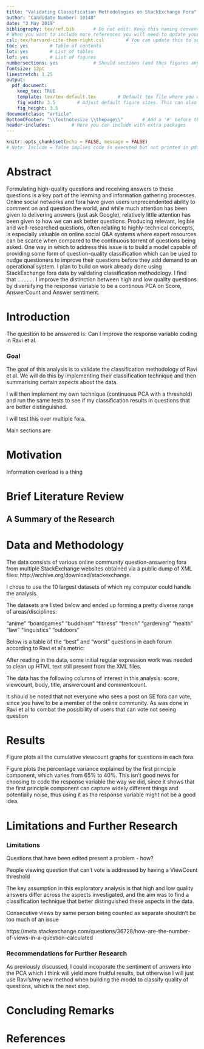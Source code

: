 ```yaml
---
title: "Validating Classification Methodologies on StackExchange Fora"
author: "Candidate Number: 10140"
date: "3 May 2019"
bibliography: tex/ref.bib       # Do not edit: Keep this naming convention and location
# When you want to include more references you will need to update your ref.bib file
csl: tex/harvard-cite-them-right.csl        # You can update this to suit the style of your referencing
toc: yes        # Table of contents
lot: yes        # List of tables
lof: yes        # List of figures
numbersections: yes             # Should sections (and thus figures and tables) be numbered?
fontsize: 12pt
linestretch: 1.25
output:
  pdf_document:
    keep_tex: TRUE
    template: tex/tex-default.tex        # Default tex file where you can do some niggly work
    fig_width: 3.5        # Adjust default figure sizes. This can also be done in the chunks of the text.
    fig_height: 3.5
documentclass: "article"
BottomCFooter: "\\footnotesize \\thepage\\"       # Add a '#' before this line to remove footer.
header-includes:        # Here you can include with extra packages
---
```

```r
knitr::opts_chunk$set(echo = FALSE, message = FALSE)
# Note: Include = false implies code is executed but not printed in pdf
```
\renewcommand{\vec}[1]{\mathbf{#1}}
\newgeometry{left=3.5cm, right=2cm, top=20mm,bottom=4cm,top=2.5cm}

<!-- 3000 words. Justify choice of: Texts, question, methodology. -->

# Abstract

Formulating high-quality questions and receiving answers to these questions is a key part of the learning and information gathering processes. Online social networks and fora have given users unprecendented ability to comment on and question the world, and while much attention has been given to delivering answers (just ask Google), relatively little attention has been given to how we can ask better questions. Producing relevant, legible and well-researched questions, often relating to highly-technical concepts, is especially valuable on online social Q&A systems where expert resources can be scarce when compared to the continuous torrent of questions being asked. One way in which to address this issue is to build a model capable of providing some form of question-quality classification which can be used to nudge questioners to improve their questions before they add demand to an operational system. I plan to build on work already done using StackExchange fora data by validating classification methodology. I find that ........... I improve the distinction between high and low quality questions by diversifying the response variable to be a continous PCA on Score, AnswerCount and Answer sentiment. <!--Ideally this model could be extended to any platform where there is some proxy for community-value of questions, resulting in the improvement of "signal" in questions across disciplines and across user demographics.including MOOCs where information overload (too few course-relevant threads/questions) is particularly-->


\newpage



<!-- INTRODUCTION: expanded version of your abstract, which introduces the question, states the rationale for trying to answer it, briefly describes your corpus, identifies the methods you apply to the texts, and summarizes the findings. -->

# Introduction \label{Intro}

The question to be answered is: Can I improve the response variable coding in Ravi et al.

### Goal

The goal of this analysis is to validate the classification methodology of Ravi et al. We will do this by implementing their classification technique and then summarising certain aspects about the data.

I will then implement my own technique (continuous PCA with a threshold) and run the same tests to see if my classification results in questions that are better distinguished.

I will test this over multiple fora.

Main sections are



\newpage

<!-- MOTIVATION: Why have you chosen to analyze this topic? Is there a compelling social reason? Does it contribute to scholarship? This can include a “literature review” (but don’t overdo it).-->

# Motivation

Information overload is a thing

# Brief Literature Review \label{Lit}

## A Summary of the Research







\newpage

<!-- CORPUS DESCRIPTION: You are free to choose any corpus you wish, of any size, although you must include a justification for the choice of texts and acknowledge the source. You will need to document any format conversions or pre-processing steps you have applied to the texts prior to analysis. You should also present some basic summary statistics about the texts, prior to analysis.-->

<!-- METHODOLOGY: What techniques will you apply to analyze the texts? Is there a precedent (in previous scholarly literature) for applying such methods to texts similar to yours? Defend why the application of the methods is appropriate.-->

# Data and Methodology

The data consists of various online community question-answering fora from multiple StackExchange websites obtained via a public dump of XML files: http://archive.org/download/stackexchange.

I chose to use the 10 largest datasets of which my computer could handle the analysis.

The datasets are listed below and ended up forming a pretty diverse range of areas/disciplines:

"anime"
"boardgames"
"buddhism"
"fitness"
"french"
"gardening"
"health"
"law"
"linguistics"
"outdoors"

Below is a table of the "best" and "worst" questions in each forum according to Ravi et al's metric:

\underline{Best/Worst Questions from Different Fora According to Ravi Metric}

\begin{table}[!htbp] \centering
  \caption{}
  \label{}
\begin{tabular}{@{\extracolsep{5pt}} cccc}
\\[-1.8ex]\hline
\hline \\[-1.8ex]
Score & ViewCount & Title & y_ravi \\
\hline \\[-1.8ex]
blurp & blurp & blurp &  blurp \\
\hline \\[-1.8ex]
\end{tabular}
\end{table}

After reading in the data, some initial regular expression work was needed to clean up HTML text still present from the XML files.

The data has the following columns of interest in this analysis: score, viewcount, body, title, answercount and commentcount.



It should be noted that not everyone who sees a post on SE fora can vote, since you have to be a member of the online community. As was done in Ravi et al to combat the possibility of users that can vote not seeing question



\newpage

<!-- RESULTS: Apply the methods, present the findings. Be sure to be explicit about any steps taken.
              What conclusions on the question can we draw from the results?-->

# Results

\setcounter{figure}{0}
\renewcommand{\thefigure}{\arabic{figure}}

\begin{figure}
\caption{\textbf{\footnotesize Cumulative graph for question viewcounts}}
\label{fig:1}
```r
knitr::include_graphics("./results/beer-cumul-viewcount.png")
```
\centering
{\footnotesize Source: Own calculations in Stata using 2004 Grade 6 Intermediate Phase Systemic Evaluation.}
\end{figure}
\normalsize

Figure \ref{fig:1} plots all the cumulative viewcount graphs for questions in each fora.


\begin{figure}
\caption{\textbf{\footnotesize PCA Percentages}}
\label{fig:2}
```r
knitr::include_graphics("./results/pca-percs-graph.png")
```
\centering
{\footnotesize Source: Own calculations in Stata using 2004 Grade 6 Intermediate Phase Systemic Evaluation.}
\end{figure}
\normalsize

Figure \ref{fig:2} plots the percentage variance explained by the first principle component, which varies from 65% to 40%. This isn't good news for choosing to code the response variable the way we did, since it shows that the first principle component can capture widely different things and potentially noise, thus using it as the response variable might not be a good idea.




\footnotesize

\underline{Anime}

\begin{table}[!htbp] \centering
  \caption{}
  \label{}
\begin{tabular}{@{\extracolsep{5pt}} cccc}
\\[-1.8ex]\hline
\hline \\[-1.8ex]
metric & good & bad & difference \\
\hline \\[-1.8ex]
character length & 511.014 & 422.382 &  88.632 \\
token length & 102.609 &  85.099 &  17.510 \\
punctuation types &  79.000 &  50.000 &  29.000 \\
url text &  59.000 &  82.000 & -23.000 \\
stopwords & 324.000 & 315.000 &   9.000 \\
Type-to-Token Ratio &   0.732 &   0.754 &  -0.022 \\
Guiraud's Root TTR &   6.211 &   5.779 &   0.432 \\
Summer's Index &  &  &  \\
Flesch-Kincaid &   9.212 &   8.724 &   0.488 \\
Gunning's Fog Index &  12.410 &  11.948 &   0.462 \\
sentiment &   0.195 &   0.191 &   0.005 \\
moral values &   0.147 &   0.118 &   0.029 \\
euclidean distance &  &  &   0.319 \\
cosine similarity &  &  &   0.037 \\
jaccard similarity &  &  &   0.020 \\
\hline \\[-1.8ex]
\end{tabular}
\end{table}


\underline{Boardgames}

\begin{table}[!htbp] \centering
  \caption{}
  \label{}
\begin{tabular}{@{\extracolsep{5pt}} cccc}
\\[-1.8ex]\hline
\hline \\[-1.8ex]
metric & good & bad & difference \\
\hline \\[-1.8ex]
character length & 612.941 & 555.190 &  57.751 \\
token length & 125.548 & 113.626 &  11.923 \\
punctuation types &  53.000 &  47.000 &   6.000 \\
url text &  74.000 &  97.000 & -23.000 \\
stopwords & 339.000 & 326.000 &  13.000 \\
Type-to-Token Ratio &   0.686 &   0.699 &  -0.013 \\
Guiraud's Root TTR &   6.269 &   6.053 &   0.216 \\
Summer's Index &  &  &  \\
Flesch-Kincaid &   9.145 &   8.832 &   0.313 \\
Gunning's Fog Index &  12.146 &  11.777 &   0.369 \\
sentiment &   0.100 &   0.075 &   0.025 \\
moral values &   0.253 &   0.219 &   0.033 \\
euclidean distance &  &  &   0.305 \\
cosine similarity &  &  &   0.071 \\
jaccard similarity &  &  &   0.033 \\
\hline \\[-1.8ex]
\end{tabular}
\end{table}


\underline{Buddhism}

\begin{table}[!htbp] \centering
  \caption{}
  \label{}
\begin{tabular}{@{\extracolsep{5pt}} cccc}
\\[-1.8ex]\hline
\hline \\[-1.8ex]
metric & good & bad & difference \\
\hline \\[-1.8ex]
character length & 741.407 & 611.021 & 130.386 \\
token length & 144.963 & 119.443 &  25.520 \\
punctuation types &  45.000 &  31.000 &  14.000 \\
url text & 139.000 & 115.000 &  24.000 \\
stopwords & 324.000 & 299.000 &  25.000 \\
Type-to-Token Ratio &   0.697 &   0.719 &  -0.021 \\
Guiraud's Root TTR &   6.576 &   6.233 &   0.343 \\
Summer's Index &  &  &  \\
Flesch-Kincaid &  10.146 &   9.561 &   0.585 \\
Gunning's Fog Index &  13.362 &  12.654 &   0.708 \\
sentiment &   0.333 &   0.347 &  -0.014 \\
moral values &   0.488 &   0.542 &  -0.054 \\
euclidean distance &  &  &   0.299 \\
cosine similarity &  &  &   0.052 \\
jaccard similarity &  &  &   0.026 \\
\hline \\[-1.8ex]
\end{tabular}
\end{table}


\underline{Gardening}

\begin{table}[!htbp] \centering
  \caption{}
  \label{}
\begin{tabular}{@{\extracolsep{5pt}} cccc}
\\[-1.8ex]\hline
\hline \\[-1.8ex]
metric & good & bad & difference \\
\hline \\[-1.8ex]
character length & 558.492 & 586.557 & -28.065 \\
token length & 114.989 & 121.179 &  -6.190 \\
punctuation types &  47.000 &  51.000 &  -4.000 \\
url text & 181.000 & 155.000 &  26.000 \\
stopwords & 320.000 & 312.000 &   8.000 \\
Type-to-Token Ratio &  &   0.729 &  \\
Guiraud's Root TTR &  &   6.676 &  \\
Summer's Index &  &  &  \\
Flesch-Kincaid &  &   6.957 &  \\
Gunning's Fog Index &  &   9.820 &  \\
sentiment &   0.185 &   0.134 &   0.052 \\
moral values &   0.179 &   0.145 &   0.035 \\
euclidean distance &  &  &   0.283 \\
cosine similarity &  &  &  \\
jaccard similarity &  &  &   0.032 \\
\hline \\[-1.8ex]
\end{tabular}
\end{table}


\underline{Law}

\begin{table}[!htbp] \centering
  \caption{}
  \label{}
\begin{tabular}{@{\extracolsep{5pt}} cccc}
\\[-1.8ex]\hline
\hline \\[-1.8ex]
metric & good & bad & difference \\
\hline \\[-1.8ex]
character length & 917.545 & 839.528 & 78.017 \\
token length & 178.824 & 164.598 & 14.225 \\
punctuation types &  61.000 &  58.000 &  3.000 \\
url text & 495.000 & 487.000 &  8.000 \\
stopwords & 375.000 & 370.000 &  5.000 \\
Type-to-Token Ratio &   0.655 &   0.669 & -0.015 \\
Guiraud's Root TTR &   7.167 &   6.896 &  0.270 \\
Summer's Index &    -Inf &    -Inf &  \\
Flesch-Kincaid &  10.943 &  10.638 &  0.304 \\
Gunning's Fog Index &  14.246 &  13.974 &  0.271 \\
sentiment &   0.223 &   0.191 &  0.032 \\
moral values &   0.501 &   0.429 &  0.072 \\
euclidean distance &  &  &  0.261 \\
cosine similarity &  &  &  0.045 \\
jaccard similarity &  &  &  0.026 \\
\hline \\[-1.8ex]
\end{tabular}
\end{table}


\underline{French}

\begin{table}[!htbp] \centering
  \caption{}
  \label{}
\begin{tabular}{@{\extracolsep{5pt}} cccc}
\\[-1.8ex]\hline
\hline \\[-1.8ex]
metric & good & bad & difference \\
\hline \\[-1.8ex]
n & 2889.000 & 2088.000 & 801.000 \\
n \% &    0.580 &    0.420 &   0.161 \\
character length &  581.210 &  465.401 & 115.809 \\
token length &  114.373 &   92.736 &  21.638 \\
punctuation types &   76.000 &   63.000 &  13.000 \\
url text &  156.000 &   72.000 &  84.000 \\
stopwords &  310.000 &  277.000 &  33.000 \\
Type-to-Token Ratio &    0.743 &    0.759 &  -0.016 \\
Guiraud's Root TTR &    6.334 &    5.835 &   0.500 \\
Summer's Index &  &  &  \\
Flesch-Kincaid &    9.465 &    8.675 &   0.791 \\
Gunning's Fog Index &   12.383 &   11.593 &   0.790 \\
sentiment &    0.119 &    0.162 &  -0.043 \\
moral values &    0.130 &    0.116 &   0.014 \\
euclidean distance &  &  &   0.278 \\
cosine similarity &  &  &   0.098 \\
jaccard similarity &  &  &   0.039 \\
\hline \\[-1.8ex]
\end{tabular}
\end{table}

\underline{Linguistics}

\begin{table}[!htbp] \centering
  \caption{}
  \label{}
\begin{tabular}{@{\extracolsep{5pt}} cccc}
\\[-1.8ex]\hline
\hline \\[-1.8ex]
metric & good & bad & difference \\
\hline \\[-1.8ex]
n & 2411.000 & 1678.000 & 733.000 \\
n \% &    0.590 &    0.410 &   0.179 \\
character length &  819.689 &  701.277 & 118.413 \\
token length &  163.964 &  138.691 &  25.273 \\
punctuation types &  133.000 &  106.000 &  27.000 \\
url text &  289.000 &  233.000 &  56.000 \\
stopwords &  319.000 &  323.000 &  -4.000 \\
Type-to-Token Ratio &    0.685 &    0.705 &  -0.020 \\
Guiraud's Root TTR &    6.915 &    6.432 &   0.483 \\
Summer's Index &  &  &  \\
Flesch-Kincaid &   11.326 &   10.416 &   0.909 \\
Gunning's Fog Index &   14.663 &   13.719 &   0.945 \\
sentiment &    0.328 &    0.329 &  -0.001 \\
moral values &    0.359 &    0.341 &   0.018 \\
euclidean distance &  &  &   0.279 \\
cosine similarity &  &  &   0.064 \\
jaccard similarity &  &  &   0.029 \\
\hline \\[-1.8ex]
\end{tabular}
\end{table}



\underline{Fitness}

\begin{table}[!htbp] \centering
  \caption{}
  \label{}
\begin{tabular}{@{\extracolsep{5pt}} cccc}
\\[-1.8ex]\hline
\hline \\[-1.8ex]
metric & good & bad & difference \\
\hline \\[-1.8ex]
character length & 742.342 & 691.915 & 50.427 \\
token length & 152.781 & 142.923 &  9.858 \\
punctuation types &  45.000 &  40.000 &  5.000 \\
url text & 200.000 & 180.000 & 20.000 \\
stopwords & 323.000 & 319.000 &  4.000 \\
Type-to-Token Ratio &   0.698 &   0.700 & -0.002 \\
Guiraud's Root TTR &   7.081 &   6.899 &  0.182 \\
Summer's Index &   0.880 &  &  \\
Flesch-Kincaid &   8.728 &   8.414 &  0.314 \\
Gunning's Fog Index &  11.545 &  11.161 &  0.384 \\
sentiment &   0.123 &   0.107 &  0.015 \\
moral values &   0.397 &   0.343 &  0.054 \\
euclidean distance &  &  &  0.259 \\
cosine similarity &  &  &  0.073 \\
jaccard similarity &  &  &  0.035 \\
\hline \\[-1.8ex]
\end{tabular}
\end{table}



\underline{Interpersonal}

\begin{table}[!htbp] \centering
  \caption{}
  \label{}
\begin{tabular}{@{\extracolsep{5pt}} cccc}
\\[-1.8ex]\hline
\hline \\[-1.8ex]
metric & good & bad & difference \\
\hline \\[-1.8ex]
character length & 1808.046 & 1978.186 & -170.140 \\
token length &  373.354 &  411.580 &  -38.226 \\
punctuation types &   35.000 &   30.000 &    5.000 \\
url text &   23.000 &    0.000 &   23.000 \\
stopwords &  341.000 &  309.000 &   32.000 \\
Type-to-Token Ratio &    0.553 &    0.528 &    0.025 \\
Guiraud's Root TTR &    9.071 &    9.130 &   -0.059 \\
Summer's Index &    0.873 &    0.868 &    0.005 \\
Flesch-Kincaid &    9.322 &    9.045 &    0.277 \\
Gunning's Fog Index &   12.148 &   11.824 &    0.323 \\
sentiment &    0.218 &    0.241 &   -0.023 \\
moral values &    0.524 &    0.539 &   -0.014 \\
euclidean distance &  &  &    0.173 \\
cosine similarity &  &  &    0.140 \\
jaccard similarity &  &  &    0.075 \\
\hline \\[-1.8ex]
\end{tabular}
\end{table}


\underline{Outdoors}

\begin{table}[!htbp] \centering
  \caption{}
  \label{}
\begin{tabular}{@{\extracolsep{5pt}} cccc}
\\[-1.8ex]\hline
\hline \\[-1.8ex]
metric & good & bad & difference \\
\hline \\[-1.8ex]
character length & 624.160 & 599.991 &  24.169 \\
token length & 126.147 & 121.792 &   4.355 \\
punctuation types &  44.000 &  41.000 &   3.000 \\
url text &  61.000 &  85.000 & -24.000 \\
stopwords & 312.000 & 290.000 &  22.000 \\
Type-to-Token Ratio &   0.724 &   0.728 &  -0.004 \\
Guiraud's Root TTR &   6.826 &   6.678 &   0.148 \\
Summer's Index &  &   0.881 &  \\
Flesch-Kincaid &   8.631 &   8.193 &   0.439 \\
Gunning's Fog Index &  11.440 &  10.980 &   0.461 \\
sentiment &   0.195 &   0.165 &   0.030 \\
moral values &   0.341 &   0.307 &   0.034 \\
euclidean distance &  &  &   0.279 \\
cosine similarity &  &  &   0.043 \\
jaccard similarity &  &  &   0.023 \\
\hline \\[-1.8ex]
\end{tabular}
\end{table}

\normalsize






<!-- CONCLUSION: Conclusions that can be drawn from your work, possible extensions and further work -->

\newpage

# Limitations and Further Research \label{Recom}

### Limitations

Questions that have been edited present a problem - how?

People viewing question that can't vote is addressed by having a ViewCount threshold

The key assumption in this exploratory analysis is that high and low quality answers differ across the aspects investigated, and the aim was to find a classification technique that better distinguished these aspects in the data.

Consecutive views by same person being counted as separate shouldn't be too much of an issue

https://meta.stackexchange.com/questions/36728/how-are-the-number-of-views-in-a-question-calculated



### Recommendations for Further Research

As previously discussed, I could incoporate the sentiment of answers into the PCA which I think will yield more fruitful results, but otherwise I will just use Ravi's/my new method when building the model to classify quality of questions, which is the next step.

\newpage

# Concluding Remarks \label{Concl}







<!-- BIBLIOGRAPHY -->

\newpage

# References


<!-- APPENDICES: Not encouraged

\newpage

# Appendix {.unnumbered}

\setcounter{table}{0}
\renewcommand{\thetable}{A\arabic{table}}

A table in the Appendix:

\begin{longtable}[htbp] {@{} l r r r r r @{}} \caption{
\textbf{Summary statistics of model variables}} \label{tab:Desc}  \\ \hline\hline
                \textbf{Variable } & \textbf{Mean} & \textbf{S.D.} & \textbf{Min} & \textbf{Max} & \textbf{N}\\
\hline
\bf{\emph{Educational Outcomes}} & & & & \\
   Maths Score (\%)  &   27.58797 &   17.82077 &          0 &        100 &     102048 \\
   Science Score (\%) &   41.04531 &   18.54542 &          0 &   95.83334 &     102045 \\
   English Score (\%) &   38.49276 &    24.3848 &          0 &        100 &     102048 \\
\hline \hline
\multicolumn{5}{@{}l}{Source: Own calculations in Stata using 2004 Grade 6 Intermediate Phase Systemic Evaluation.}
\end{longtable}

 -->
